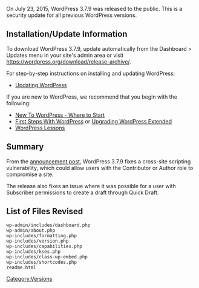 {{Languages|
{{en|Version 3.7.9}}
{{ja|Version 3.7.9}}
}}

On July 23, 2015, WordPress 3.7.9 was released to the public. This is a security update for all previous WordPress versions.

== Installation/Update Information ==
To download WordPress 3.7.9, update automatically from the Dashboard > Updates menu in your site's admin area or visit https://wordpress.org/download/release-archive/.

For step-by-step instructions on installing and updating WordPress:
* [[Updating WordPress]]

If you are new to WordPress, we recommend that you begin with the following:
* [[New To WordPress - Where to Start]]
* [[First Steps With WordPress]] or [[Upgrading WordPress Extended]]
* [[WordPress Lessons]]

== Summary ==
From the [https://wordpress.org/news/2015/07/wordpress-4-2-3/ announcement post], WordPress 3.7.9 fixes a cross-site scripting vulnerability, which could allow users with the Contributor or Author role to compromise a site. 

The release also fixes an issue where it was possible for a user with Subscriber permissions to create a draft through Quick Draft.

== List of Files Revised ==
<pre>
wp-admin/includes/dashboard.php
wp-admin/about.php
wp-includes/formatting.php
wp-includes/version.php
wp-includes/capabilities.php
wp-includes/kses.php
wp-includes/class-wp-embed.php
wp-includes/shortcodes.php
readme.html
</pre>

{{Versions}}

[[Category:Versions]]